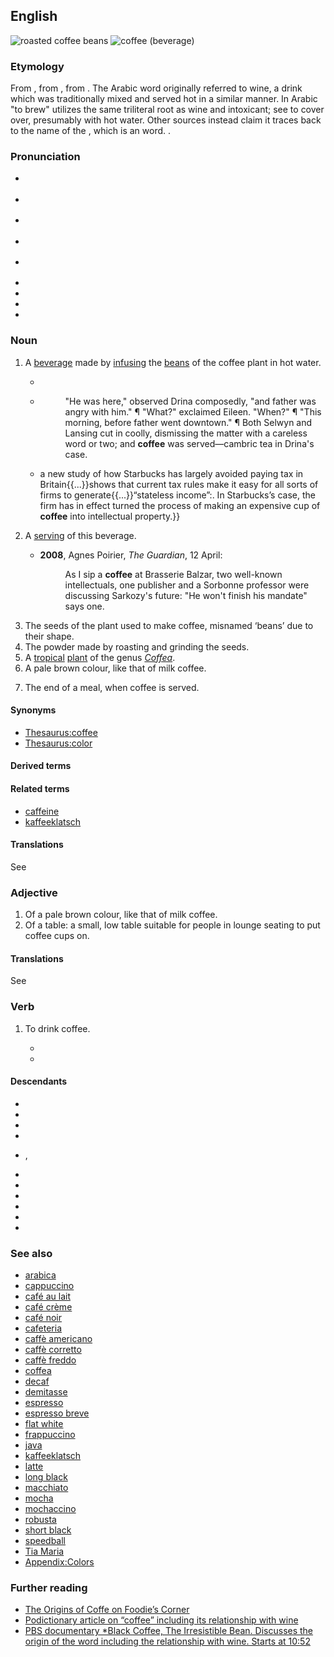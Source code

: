 ==English==
{{wikipedia}}
[[Image:Roasted coffee beans.jpg|thumb|roasted coffee beans]]
[[Image:A small cup of coffee.JPG|thumb|coffee (beverage)]]

===Etymology===
From {{bor|en|nl|koffie|t=coffee}} {{defdate|from 1582}}, from {{der|en|ota|قهوه|tr=kahve||coffee}}, from {{der|en|ar|قَهْوَة||coffee, a brew}}. The Arabic word originally referred to wine, a drink which was traditionally mixed and served hot in a similar manner. In Arabic "to brew" utilizes the same triliteral root as wine and intoxicant; see {{ar-root|خ|م|ر|nocat=1}} to cover over, presumably with hot water. Other sources instead claim it traces back to the name of the {{w|Kingdom of Kaffa|Kaffa region of Ethiopia}}, which is an {{der|en|omv}} word. {{doublet|en|café|caffè}}.

===Pronunciation===
* {{a|RP}} {{IPA|en|/ˈkɒ.fi/}}
* {{a|Conservative RP|dated}} {{IPA|en|/ˈkɔː.fɪ/}}
* {{a|GA}} {{IPA|en|/ˈkɔ.fi/}}
* {{a|cot-caught|Canada}} {{IPA|en|/ˈkɑ.fi/}}
* {{homophones|en|coughy}} {{q|some accents}}
* {{rhymes|en|ɒfi|ɔːfi}}
* {{audio|en|En-uk-coffee.ogg|Audio (UK)}}
* {{audio|en|en-us-coffee.ogg|Audio (US)}}
* {{hyphenation|en|cof|fee}}

===Noun===
{{en-noun|~}}

# {{lb|en|uncountable}} A [[beverage]] made by [[infuse|infusing]] the [[bean]]s of the coffee plant in hot water.
#* {{RQ:Burton Melancholy|part=II|section=5|member=1|subsection=v|passage=The Turks have a drink called '''coffa''' (for they use no wine), so named of a berry as black as soot, and as bitter{{nb...}}, which they sip still of, and sup as warm as they can suffer{{nb...}}.}}
#* {{RQ:Chmbrs YngrSt|IV}}
#*: "He was here," observed Drina composedly, "and father was angry with him." ¶ "What?" exclaimed Eileen. "When?" ¶ "This morning, before father went downtown." ¶ Both Selwyn and Lansing cut in coolly, dismissing the matter with a careless word or two; and '''coffee''' was served&mdash;cambric tea in Drina's case.
#* {{quote-journal|en|date=2013-06-22|volume=407|issue=8841|page=68|magazine={{w|The Economist}}
|title=[http://www.economist.com/news/finance-and-economics/21579860-g8-pledges-tackle-three-ts-t-time T time]
|passage={{...}}a new study of how Starbucks has largely avoided paying tax in Britain{{...}}shows that current tax rules make it easy for all sorts of firms to generate{{...}}“stateless income”:{{nb...}}. In Starbucks’s case, the firm has in effect turned the process of making an expensive cup of '''coffee''' into intellectual property.}}
# {{lb|en|countable}} A [[serving]] of this beverage.
#* '''2008''', Agnes Poirier, ''The Guardian'', 12 April:
#*: As I sip a '''coffee''' at Brasserie Balzar, two well-known intellectuals, one publisher and a Sorbonne professor were discussing Sarkozy's future: "He won't finish his mandate" says one.
# The seeds of the plant used to make coffee, misnamed ‘beans’ due to their shape.
# The powder made by roasting and grinding the seeds.
# A [[tropical]] [[plant]] of the genus ''[[Coffea]]''.
# A pale brown colour, like that of milk coffee.
#: {{color panel|6F4E37}}
# The end of a meal, when coffee is served.
#: {{ux|en|He did not stay for '''coffee'''.}}

====Synonyms====
* [[Thesaurus:coffee]]
* [[Thesaurus:color]]

====Derived terms====
{{col4|en
|black coffee
|coffee and cake
|coffee bag
|coffee bar
|coffee bean
|coffee break
|coffee cake
|coffee cup
|coffee essence
|coffee grinder
|coffeehouse
|coffee klatch
|coffee machine
|coffee maker
|coffee mill
|coffee morning
|coffee pod
|coffee pot
|coffee room
|coffee royal
|coffee rust
|coffee senna
|coffee shop
|coffee spoon
|coffee table
|coffee table book
|coffee talk
|coffee tree
|drip coffee
|filter coffee
|Gaelic coffee
|iced coffee
|instant coffee
|Irish coffee
|Kentucky coffee tree
|Turkish coffee
|wake up and smell the coffee
}}

====Related terms====
* [[caffeine]]
* [[kaffeeklatsch]]

====Translations====
See {{section link|coffee/translations#Noun}}

===Adjective===
{{en-adj|-}}

# Of a pale brown colour, like that of milk coffee.
# Of a table: a small, low table suitable for people in lounge seating to put coffee cups on.

====Translations====
See {{section link|coffee/translations#Adjective}}

===Verb===
{{en-verb|coffees|coffeeing|coffeed}}

# {{lb|en|intransitive}} To drink coffee.
#* {{quote-book|en|year=1839|author=Thomas Chandler Haliburton|title=The Clockmaker|passage=I rushed into my cabin, '''coffeed''', wined, and went to bed sobbing.}}
#* {{quote-book|en|year=2010|author=Patrick Day|title=Too Late in the Afternoon: One Man's Triumph Over Depression|passage=It was exactly 11 a.m. We had been '''coffeeing''' for one hour, and our coffee cups were empty.}}

====Descendants====
{{desc-top}}
* {{desc|tpi|kopi}}
* {{desc|bor=1|my|ကော်ဖီ}}
* {{desc|bor=1|gu|કૉફી}}
* {{desc|bor=1|ha|kṑfī}}
* {{desc|bor=1|hi|कॉफ़ी}}, {{m|hi|कॉफी}}
* {{desc|bor=on|ko|커피}}
* {{desc|sks|kopi|bor=1}}
* {{desc|bor=1|mh|ko̧pe}}
* {{desc|bor=1|nv|gohwééh}}
* {{desc|bor=1|gd|cofaidh}}
* {{desc|cy|bor=1|coffi}}
{{desc-bottom}}

===See also===
{{col-top|4}}
* [[arabica]]
* [[cappuccino]]
* [[café au lait]]
* [[café crème]]
* [[café noir]]
* [[cafeteria]]
* [[caffè americano]]
* [[caffè corretto]]
* [[caffè freddo]]
* [[coffea]]
* [[decaf]]
* [[demitasse]]
* [[espresso]]
* [[espresso breve]]
* [[flat white]]
* [[frappuccino]]
* [[java]]
* [[kaffeeklatsch]]
* [[latte]]
* [[long black]]
* [[macchiato]]
* [[mocha]]
* [[mochaccino]]
* [[robusta]]
* [[short black]]
* [[speedball]]
* [[Tia Maria]]
* [[Appendix:Colors]]
{{bottom}}

===Further reading===
* [https://web.archive.org/web/20070416120143/http://groups.msn.com/FoodiesCorner/coffeeorigins.msnw The Origins of Coffe on Foodie’s Corner]
* [http://podictionary.com/?p=83 Podictionary article on “coffee” including its relationship with wine]
* [http://www.youtube.com/watch?v=TTDy-L0NKIg&t=10m52s PBS documentary *Black Coffee, The Irresistible Bean. Discusses the origin of the word including the relationship with wine. Starts at 10:52]

{{C|en|Browns|Coffee|Colors|Madder family plants}}

{{cln|en|basic words}}